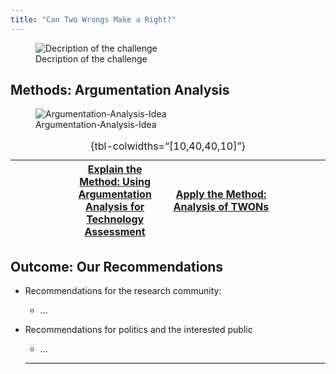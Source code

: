 ```yaml
---
title: "Can Two Wrongs Make a Right?"
---
```


![Decription of the challenge](./Graphics/problem-description-v2.png)

## Methods: Argumentation Analysis

![Argumentation-Analysis-Idea](./Graphics/method-intro.png)

| | [Explain the Method: Using Argumentation Analysis for Technology Assessment](./Arg-Anal-Method.qmd) | [Apply the Method: Analysis of TWONs]() | |
|----|:------:|:------:|----|
: {tbl-colwidths="[10,40,40,10]"}

## Outcome: Our Recommendations 


- Recommendations for the research community:
  
  - ...

- Recommendations for politics and the interested public
  
  - ...
  
  ---
